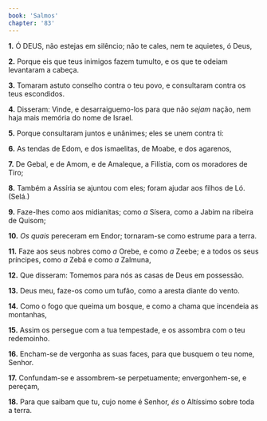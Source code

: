 ```yaml
---
book: 'Salmos'
chapter: '83'
---
```


**1.** Ó DEUS, não estejas em silêncio; não te cales, nem te aquietes, ó Deus,

**2.** Porque eis que teus inimigos fazem tumulto, e os que te odeiam levantaram a cabeça.

**3.** Tomaram astuto conselho contra o teu povo, e consultaram contra os teus escondidos.

**4.** Disseram: Vinde, e desarraiguemo-los para que não *sejam* nação, nem haja mais memória do nome de Israel.

**5.** Porque consultaram juntos e unânimes; eles se unem contra ti:

**6.** As tendas de Edom, e dos ismaelitas, de Moabe, e dos agarenos,

**7.** De Gebal, e de Amom, e de Amaleque, a Filístia, com os moradores de Tiro;

**8.** Também a Assíria se ajuntou com eles; foram ajudar aos filhos de Ló. (Selá.)

**9.** Faze-lhes como aos midianitas; como *a* Sísera, como a Jabim na ribeira de Quisom;

**10.** *Os quais* pereceram em Endor; tornaram-se como estrume para a terra.

**11.** Faze aos seus nobres como *a* Orebe, e como *a* Zeebe; e a todos os seus príncipes, como *a* Zebá e como *a* Zalmuna,

**12.** Que disseram: Tomemos para nós as casas de Deus em possessão.

**13.** Deus meu, faze-os como um tufão, como a aresta diante do vento.

**14.** Como o fogo que queima um bosque, e como a chama que incendeia as montanhas,

**15.** Assim os persegue com a tua tempestade, e os assombra com o teu redemoinho.

**16.** Encham-se de vergonha as suas faces, para que busquem o teu nome, Senhor.

**17.** Confundam-se e assombrem-se perpetuamente; envergonhem-se, e pereçam,

**18.** Para que saibam que tu, cujo nome é Senhor, *és* o Altíssimo sobre toda a terra.